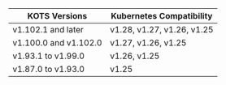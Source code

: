 | KOTS Versions          | Kubernetes Compatibility    |
|------------------------|-----------------------------|
| v1.102.1 and later     | v1.28, v1.27, v1.26, v1.25  |
| v1.100.0 and v1.102.0  | v1.27, v1.26, v1.25         |
| v1.93.1 to v1.99.0     | v1.26, v1.25                |
| v1.87.0 to v1.93.0     | v1.25                       |
